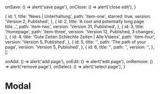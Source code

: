 
<Meta title="Modal window" component={ModalBg} />

  onSave: () => alert('save page'),
  onClose: () => alert('close edit'),
}

  {
    id: 1,
    title: 'News | Unterhaltung',
    path: 'item-one',
    starred: true,
    version: 'Version 2, Published',
  },
  {
    id: 2,
    title: 'A cool and potentially long page title...',
    path: 'item-two',
    version: 'Version 31, Published',
  },
  {
    id: 3,
    title: 'Homepage',
    path: 'item-three',
    version: 'Version 12, Published, 3 changes',
  },
  {
    id: 4,
    title: 'Gute Zeiten Schlechte Zeiten | Alle Videos',
    path: 'item-four',
    version: 'Version 5, Published',
  },
  {
    id: 5,
    title: '',
    path: 'The path of your page',
    version: 'Version 5, Published',
  },
  {
    id: 6,
    title: '',
    path: '',
    version: '',
  },
];

  onAdd: () => alert('add page'),
  onEdit: () => alert('edit page'),
  onRemove: () => alert('remove page'),
  onSelect: () => alert('select page'),
}

# Modal

<Canvas>
  <Story name="Modal">
    <ModalBg>
      <PageList pages={mockPages} {...actions} />
    </ModalBg>
    <EditPageModal page={mockPages[4]} {...modalActions}/>
  </Story>
  <Story name="Modal - empty form">
    <ModalBg>
      <PageList pages={mockPages} {...actions} />
    </ModalBg>
    <EditPageModal page={mockPages[5]} {...modalActions}/>
  </Story>
</Canvas>
